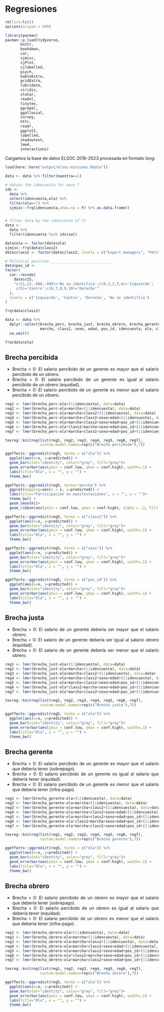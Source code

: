 # Regresiones

<div style="text-align: justify">

```r
rm(list=ls())
options(scipen = 999)

library(pacman)
pacman::p_load(tidyverse,
       knitr,
       bookdown,
       car,
       sjmisc,
       sjPlot,
       sjlabelled,
       psych,
       kableExtra,
       gridExtra,
       lubridate,
       viridis,
       statar,
       readxl,
       tinytex,
       ggrepel,
       ggalluvial,
       survey, 
       httr,
       readr, 
       ggplot2, 
       labelled,
       shadowtext,
       lme4,
       interactions)
```

Cargamos la base de datos ELSOC 2016-2023 procesada en formato *long*.

```r
load(here::here("output/elsoc-minicoes.Rdata"))

data <- data %>% filter(muestra==1)

# obtain the idencuesta for wave 7
ids <- 
  data %>% 
  select(idencuesta,ola) %>% 
  filter(ola==7) %>% 
  sjmisc::frq(idencuesta,show.na = F) %>% as.data.frame()


# filter data by the idencuesta of t7
data <- 
  data %>%
  filter(idencuesta %in% ids$val)

```


```r
data$ola <- factor(data$ola)
sjmisc::frq(data$class2)
data$class2 <- factor(data$class2, levels = c("Expert managers", "Petit bourgeoisie", "Experts", "Supervisors", "Informal", "Workers", "Desocupados/Retirados"))

# Political position ____________________________
data$pos_id <-
factor(
  car::recode(
    data$c15,
    "c(11,12,-888,-999)='No se identifica';c(0,1,2,3,4)='Izquierda';
     c(5)='Centro';c(6,7,8,9,10)='Derecha'"
  ),
  levels = c('Izquierda', 'Centro', 'Derecha', 'No se identifica')
)

frq(data$class2)

data <- data %>% 
  dplyr::select(brecha_perc, brecha_just, brecha_obrero, brecha_gerente,
                marcha, class2, sexo, edad, pos_id, idencuesta, ola, c13) %>% 
  na.omit()

frq(data$ola)
```

## Brecha percibida

* Brecha > 0: El salario percibido de un gerente es mayor que el salario percibido de un obrero.
* Brecha = 0: El salario percibido de un gerente es igual al salario percibido de un obrero (equidad).
* Brecha < 0: El salario percibido de un gerente es menor que el salario percibido de un obrero.

```r
reg1 <- lmer(brecha_perc~ola+(1|idencuesta), data=data)
reg2 <- lmer(brecha_perc~ola+marcha+(1|idencuesta), data=data)
reg3 <- lmer(brecha_perc~ola+marcha+class2+(1|idencuesta), data=data)
reg4 <- lmer(brecha_perc~ola+marcha+class2+sexo+edad+(1|idencuesta), data=data)
reg5 <- lmer(brecha_perc~ola+marcha+class2+sexo+edad+pos_id+(1|idencuesta), data=data)
reg6 <- lmer(brecha_perc~ola*class2+marcha+sexo+edad+pos_id+(1|idencuesta), data=data)
reg7 <- lmer(brecha_perc~ola*marcha+class2+sexo+edad+pos_id+(1|idencuesta), data=data)

texreg::knitreg(list(reg1, reg2, reg3, reg4, reg5, reg6, reg7),
                custom.model.names=rep(c("Brecha percibida"),7))
```

```r
ggeffects::ggpredict(reg5, terms = c("ola")) %>%
  ggplot(aes(x=x, y=predicted)) +
  geom_bar(stat="identity", color="grey", fill="grey")+
  geom_errorbar(aes(ymin = conf.low, ymax = conf.high), width=.1) +
  labs(title="Ola", x = "", y = "") +
  theme_bw()
```

```r
ggeffects::ggpredict(reg5, terms="marcha") %>%
  ggplot(mapping=aes(x = x, y=predicted)) +
  labs(title="Participación en manifestaciones", x = "", y = "")+
  theme_bw() +
  geom_smooth()+
  geom_ribbon(aes(ymin = conf.low, ymax = conf.high), alpha = .2, fill = "black")
```

```r
ggeffects::ggpredict(reg5, terms = c("class2")) %>%
  ggplot(aes(x=x, y=predicted)) +
  geom_bar(stat="identity", color="grey", fill="grey")+
  geom_errorbar(aes(ymin = conf.low, ymax = conf.high), width=.1) +
  labs(title="Ola", x = "", y = "") +
  theme_bw()
```

```r
ggeffects::ggpredict(reg5, terms = c("sexo")) %>%
  ggplot(aes(x=x, y=predicted)) +
  geom_bar(stat="identity", color="grey", fill="grey")+
  geom_errorbar(aes(ymin = conf.low, ymax = conf.high), width=.1) +
  labs(title="Ola", x = "", y = "") +
  theme_bw()
```

```r
ggeffects::ggpredict(reg5, terms = c("pos_id")) %>%
  ggplot(aes(x=x, y=predicted)) +
  geom_bar(stat="identity", color="grey", fill="grey")+
  geom_errorbar(aes(ymin = conf.low, ymax = conf.high), width=.1) +
  labs(title="Ola", x = "", y = "") +
  theme_bw()
```

## Brecha justa

* Brecha > 0: El salario de un gerente debería ser mayor que el salario obrero.
* Brecha = 0: El salario de un gerente debería ser igual al salario obrero (equidad).
* Brecha < 0: El salario de un gerente debería ser menor que el salario obrero.

```r
reg1 <- lmer(brecha_just~ola+(1|idencuesta), data=data)
reg2 <- lmer(brecha_just~ola+marcha+(1|idencuesta), data=data)
reg3 <- lmer(brecha_just~ola+marcha+class2+(1|idencuesta), data=data)
reg4 <- lmer(brecha_just~ola+marcha+class2+sexo+edad+(1|idencuesta), data=data)
reg5 <- lmer(brecha_just~ola+marcha+class2+sexo+edad+pos_id+(1|idencuesta), data=data)
reg6 <- lmer(brecha_just~ola*class2+marcha+sexo+edad+pos_id+(1|idencuesta), data=data)
reg7 <- lmer(brecha_just~ola*marcha+class2+sexo+edad+pos_id+(1|idencuesta), data=data)

texreg::knitreg(list(reg1, reg2, reg3, reg4, reg5, reg6, reg7),
                custom.model.names=rep(c("Brecha justa"),7))
```

```r
ggeffects::ggpredict(reg5, terms = c("ola")) %>%
  ggplot(aes(x=x, y=predicted)) +
  geom_bar(stat="identity", color="grey", fill="grey")+
  geom_errorbar(aes(ymin = conf.low, ymax = conf.high), width=.1) +
  labs(title="Ola", x = "", y = "") +
  theme_bw()
```

## Brecha gerente

* Brecha > 0: El salario percibido de un gerente es mayor que el salario que debería tener (sobrepago).
* Brecha = 0: El salario percibido de un gerente es igual al salario que debería tener (equidad).
* Brecha < 0: El salario percibido de un gerente es menor que el salario que debería tener (infra-pago).

```r
reg1 <- lmer(brecha_gerente~ola+(1|idencuesta), data=data)
reg2 <- lmer(brecha_gerente~ola+marcha+(1|idencuesta), data=data)
reg3 <- lmer(brecha_gerente~ola+marcha+class2+(1|idencuesta), data=data)
reg4 <- lmer(brecha_gerente~ola+marcha+class2+sexo+edad+(1|idencuesta), data=data)
reg5 <- lmer(brecha_gerente~ola+marcha+class2+sexo+edad+pos_id+(1|idencuesta), data=data)
reg6 <- lmer(brecha_gerente~ola*class2+marcha+sexo+edad+pos_id+(1|idencuesta), data=data)
reg7 <- lmer(brecha_gerente~ola*marcha+class2+sexo+edad+pos_id+(1|idencuesta), data=data)

texreg::knitreg(list(reg1, reg2, reg3, reg4, reg5, reg6, reg7),
                custom.model.names=rep(c("Brecha gerente"),7))
```

```r
ggeffects::ggpredict(reg5, terms = c("ola")) %>%
  ggplot(aes(x=x, y=predicted)) +
  geom_bar(stat="identity", color="grey", fill="grey")+
  geom_errorbar(aes(ymin = conf.low, ymax = conf.high), width=.1) +
  labs(title="Ola", x = "", y = "") +
  theme_bw()
```

## Brecha obrero

* Brecha > 0: El salario percibido de un obrero es mayor que el salario que debería tener (sobrepago).
* Brecha = 0: El salario percibido de un obrero es igual al salario que debería tener (equidad).
* Brecha < 0: El salario percibido de un obrero es menor que el salario que debería tener (infra-pago).

```r
reg1 <- lmer(brecha_obrero~ola+(1|idencuesta), data=data)
reg2 <- lmer(brecha_obrero~ola+marcha+(1|idencuesta), data=data)
reg3 <- lmer(brecha_obrero~ola+marcha+class2+(1|idencuesta), data=data)
reg4 <- lmer(brecha_obrero~ola+marcha+class2+sexo+edad+(1|idencuesta), data=data)
reg5 <- lmer(brecha_obrero~ola+marcha+class2+sexo+edad+pos_id+(1|idencuesta), data=data)
reg6 <- lmer(brecha_obrero~ola*class2+marcha+sexo+edad+pos_id+(1|idencuesta), data=data)
reg7 <- lmer(brecha_obrero~ola*marcha+class2+sexo+edad+pos_id+(1|idencuesta), data=data)

texreg::knitreg(list(reg1, reg2, reg3, reg4, reg5, reg6, reg7),
                custom.model.names=rep(c("Brecha obrero"),7))
```

```r
ggeffects::ggpredict(reg5, terms = c("ola")) %>%
  ggplot(aes(x=x, y=predicted)) +
  geom_bar(stat="identity", color="grey", fill="grey")+
  geom_errorbar(aes(ymin = conf.low, ymax = conf.high), width=.1) +
  labs(title="Ola", x = "", y = "") +
  theme_bw()
```
